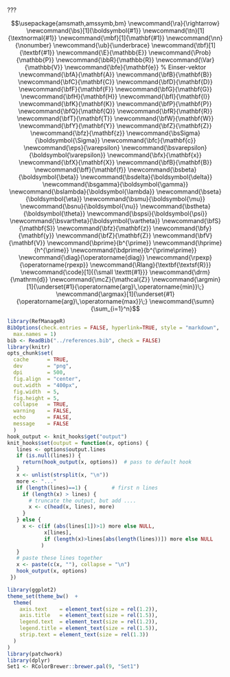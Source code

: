 ???
<link rel="stylesheet" href="//cdnjs.cloudflare.com/ajax/libs/highlight.js/9.9.0/styles/github.min.css">
<link rel="stylesheet" href="https://cdnjs.cloudflare.com/ajax/libs/font-awesome/4.7.0/css/font-awesome.min.css" integrity="sha512-SfTiTlX6kk+qitfevl/7LibUOeJWlt9rbyDn92a1DqWOw9vWG2MFoays0sgObmWazO5BQPiFucnnEAjpAB+/Sw==" crossorigin="anonymous">

$$\usepackage{amsmath,amssymb,bm}
\newcommand{\ra}{\rightarrow}
\newcommand{\bs}[1]{\boldsymbol{#1}}
\newcommand{\tn}[1]{\textnormal{#1}}
\newcommand{\mbf}[1]{\mathbf{#1}}
\newcommand{\nn}{\nonumber}
\newcommand{\ub}{\underbrace}
\newcommand{\tbf}[1]{\textbf{#1}}
\newcommand{\E}{\mathbb{E}}
\newcommand{\Prob}{\mathbb{P}}
\newcommand{\bbR}{\mathbb{R}}
\newcommand{\Var}{\mathbb{V}}
\newcommand{\bfe}{\mathbf{e}} % Einser-vektor
\newcommand{\bfA}{\mathbf{A}}
\newcommand{\bfB}{\mathbf{B}}
\newcommand{\bfC}{\mathbf{C}}
\newcommand{\bfD}{\mathbf{D}}
\newcommand{\bfF}{\mathbf{F}}
\newcommand{\bfG}{\mathbf{G}}
\newcommand{\bfH}{\mathbf{H}}
\newcommand{\bfI}{\mathbf{I}}
\newcommand{\bfK}{\mathbf{K}}
\newcommand{\bfP}{\mathbf{P}}
\newcommand{\bfQ}{\mathbf{Q}}
\newcommand{\bfR}{\mathbf{R}}
\newcommand{\bfT}{\mathbf{T}}
\newcommand{\bfW}{\mathbf{W}}
\newcommand{\bfY}{\mathbf{Y}}
\newcommand{\bfZ}{\mathbf{Z}}
\newcommand{\bfz}{\mathbf{z}}
\newcommand{\bsSigma}{\boldsymbol{\Sigma}}
\newcommand{\bfc}{\mathbf{c}}
\newcommand{\eps}{\varepsilon}
\newcommand{\bsvarepsilon}{\boldsymbol{\varepsilon}}
\newcommand{\bfx}{\mathbf{x}}
\newcommand{\bfX}{\mathbf{X}}
\newcommand{\bfB}{\mathbf{B}}
\newcommand{\bff}{\mathbf{f}}
\newcommand{\bsbeta}{\boldsymbol{\beta}}
\newcommand{\bsdelta}{\boldsymbol{\delta}}
\newcommand{\bsgamma}{\boldsymbol{\gamma}}
\newcommand{\bslambda}{\boldsymbol{\lambda}}
\newcommand{\bseta}{\boldsymbol{\eta}}
\newcommand{\bsmu}{\boldsymbol{\mu}}
\newcommand{\bsnu}{\boldsymbol{\nu}}
\newcommand{\bstheta}{\boldsymbol{\theta}}
\newcommand{\bspsi}{\boldsymbol{\psi}}
\newcommand{\bsvartheta}{\boldsymbol{\vartheta}}
\newcommand{\bfS}{\mathbf{S}}
\newcommand{\bfz}{\mathbf{z}}
\newcommand{\bfy}{\mathbf{y}}
\newcommand{\bfZ}{\mathbf{Z}}
\newcommand{\bfV}{\mathbf{V}}
\newcommand{\bprime}{b^{\prime}}
\newcommand{\hprime}{h^{\prime}}
\newcommand{\bdprime}{b^{\prime\prime}}
\newcommand{\diag}{\operatorname{diag}}
\newcommand{\rpexp}{\operatorname{rpexp}}
\newcommand{\Rlang}{\textbf{\textsf{R}}}
\newcommand{\code}[1]{{\small \texttt{#1}}}
\newcommand{\drm}{\mathrm{d}}
\newcommand{\mcZ}{\mathcal{Z}}
\newcommand{\argmin}[1]{\underset{#1}{\operatorname{arg}\,\operatorname{min}}\;}
\newcommand{\argmax}[1]{\underset{#1}{\operatorname{arg}\,\operatorname{max}}\;}
\newcommand{\sumn}{\sum_{i=1}^n}$$


```r
library(RefManageR)
BibOptions(check.entries = FALSE, hyperlink=TRUE, style = "markdown",
  max.names = 1)
bib <- ReadBib("../references.bib", check = FALSE)
library(knitr)
opts_chunk$set(
  cache      = TRUE,
  dev        = "png",
  dpi        = 500,
  fig.align  = "center",
  out.width  = "400px",
  fig.width  = 5,
  fig.height = 5,
  collapse   = TRUE,
  warning    = FALSE,
  echo       = FALSE,
  message    = FALSE
  )
hook_output <- knit_hooks$get("output")
knit_hooks$set(output = function(x, options) {
   lines <- options$output.lines
   if (is.null(lines)) {
     return(hook_output(x, options))  # pass to default hook
   }
   x <- unlist(strsplit(x, "\n"))
   more <- "..."
   if (length(lines)==1) {        # first n lines
     if (length(x) > lines) {
       # truncate the output, but add ....
       x <- c(head(x, lines), more)
     }
   } else {
     x <- c(if (abs(lines[1])>1) more else NULL,
            x[lines],
            if (length(x)>lines[abs(length(lines))]) more else NULL
           )
   }
   # paste these lines together
   x <- paste(c(x, ""), collapse = "\n")
   hook_output(x, options)
 })

library(ggplot2)
theme_set(theme_bw()  +
  theme(
    axis.text    = element_text(size = rel(1.2)),
    axis.title   = element_text(size = rel(1.5)),
    legend.text  = element_text(size = rel(1.2)),
    legend.title = element_text(size = rel(1.5)),
    strip.text = element_text(size = rel(1.3))
  )
)
library(patchwork)
library(dplyr)
Set1 <- RColorBrewer::brewer.pal(9, "Set1")
```
